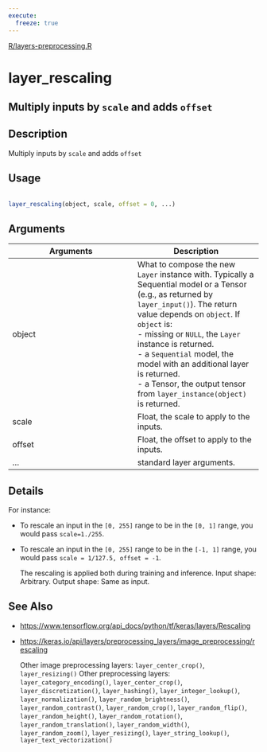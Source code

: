 ```yaml
---
execute:
  freeze: true
---
```


[R/layers-preprocessing.R](https://github.com/rstudio/keras//blob/main/R/layers-preprocessing.R#L82) 

# layer_rescaling

## Multiply inputs by `scale` and adds `offset`

## Description
 Multiply inputs by `scale` and adds `offset` 


## Usage
```r
 
layer_rescaling(object, scale, offset = 0, ...) 
```

## Arguments
|Arguments|Description|
|---|---|
| object | What to compose the new `Layer` instance with. Typically a Sequential model or a Tensor (e.g., as returned by `layer_input()`). The return value depends on `object`. If `object` is:  <br>- missing or `NULL`, the `Layer` instance is returned. <br>- a `Sequential` model, the model with an additional layer is returned. <br>- a Tensor, the output tensor from `layer_instance(object)` is returned.  |
| scale | Float, the scale to apply to the inputs. |
| offset | Float, the offset to apply to the inputs. |
| ... | standard layer arguments. |

## Details

 For instance:  

- To rescale an input in the `[0, 255]` range to be in the `[0, 1]` range, you would pass `scale=1./255`. 

- To rescale an input in the `[0, 255]` range to be in the `[-1, 1]` range, you would pass `scale = 1/127.5, offset = -1`. 

  The rescaling is applied both during training and inference.  Input shape: Arbitrary.  Output shape: Same as input. 





## See Also

  

- [https://www.tensorflow.org/api_docs/python/tf/keras/layers/Rescaling](https://www.tensorflow.org/api_docs/python/tf/keras/layers/Rescaling) 

- [https://keras.io/api/layers/preprocessing_layers/image_preprocessing/rescaling](https://keras.io/api/layers/preprocessing_layers/image_preprocessing/rescaling) 

  Other image preprocessing layers:  `layer_center_crop()`, `layer_resizing()`  Other preprocessing layers:  `layer_category_encoding()`, `layer_center_crop()`, `layer_discretization()`, `layer_hashing()`, `layer_integer_lookup()`, `layer_normalization()`, `layer_random_brightness()`, `layer_random_contrast()`, `layer_random_crop()`, `layer_random_flip()`, `layer_random_height()`, `layer_random_rotation()`, `layer_random_translation()`, `layer_random_width()`, `layer_random_zoom()`, `layer_resizing()`, `layer_string_lookup()`, `layer_text_vectorization()` 

